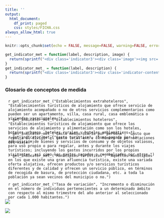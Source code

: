 ```yaml
---
title: ''
output:
  html_document:
    df_print: paged
    css: styles/FICHA.css
always_allow_html: true
---
```


```r
knitr::opts_chunk$set(echo = FALSE, message=FALSE, warning=FALSE, error=FALSE)
```

```r
get_indicator_met = function(label, description, image) {
  return(sprintf("<div class='indicator3'><div class='image'><img src='%s'></img></div><div class='indicator-content'><h2 class='label'>%s</h2><p>%s</p></div></div>", image, label, description))
}
get_indicator_met_ = function(label, description) {
  return(sprintf("<div class='indicator3'><div class='indicator-content'><h2 class='label'>%s</h2><p>%s</p></div></div>", label, description))
}
```

<!-- HTML -->
<div class="row nota-metodologica">
<div class="indicator-title">
  <h3>Glosario de conceptos de medida</h3>
</div>

<div class="row highlight">
  <div style="padding: 5px 10px; margin: 0 auto -20px;">`r get_indicator_met_("Establecimientos extrahoteleros", "Establecimientos turísticos de alojamiento que ofrece servicio de alojamiento acompañado o no de otros servicios complementarios como pueden ser un apartamento, villa, casa rural, casa emblemática o viviendas vacacionales.")`</div>
  <div style="padding: 5px 10px; margin: 0 auto -20px;">`r get_indicator_met_("Establecimientos hoteleros", "Establecimientos turísticos de alojamiento que ofrece los servicios de alojamiento y alimentación como son los hoteles, hoteles urbanos, hoteles rurales y hoteles emblemáticos.")`</div>
  <div style="padding: 5px 10px; margin: 0 auto -40px;">`r get_indicator_met_("Gasto medio diario por persona", "Gasto que resulta al dividir el gasto total entre el número de pernoctaciones del viaje.")`</div>
  <div style="padding: 5px 10px; margin: 0 auto -20px;">`r get_indicator_met_("Gasto turístico", "Suma pagada por la adquisición de bienes y servicios de consumo y de objetos valiosos, para uso propio o para regalar, antes y durante los viajes turísticos; incluyendo los gastos incurridos por los propios visitantes, así como los gastos pagados o reembolsados por otros.")`</div>
  <div style="padding: 5px 10px; margin: 0 auto;">`r get_indicator_met_("Municipios turísticos", "Aquellos municipios en los que existe una gran afluencia turística, existe una variada oferta alojativa, ofrecen productos y/o servicios turísticos diferentes y de calidad y ofrecen un servicio público, en términos de recogida de basura, de protección ciudadana, etc. a toda la población ya sean vecinos del municipio o no.")`</div>
  <div style="padding: 5px 10px; margin: 0 auto -20px;">`r get_indicator_met_("Tasa de variación", "Incremento o disminución en el número de individuos pertenecientes a un determinado ámbito con respecto al mismo trimestre del año anterior al seleccionado por cada 1.000 habitantes.")`</div>
</div>

<div class="row">
</div>
<div class="logo-fecam">
  <img src="img/fecam.jpeg" />
</div>
<div class="logo-istac"> 
  <img src="img/logo_istac.png" />
</div>

